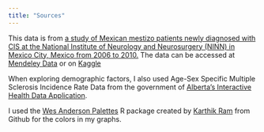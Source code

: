 ```yaml
---
title: "Sources"
---
```


This data is from [a study of Mexican mestizo patients newly diagnosed with CIS at the National Institute of Neurology and Neurosurgery (NINN) in Mexico City, Mexico from 2006 to 2010.](https://pubmed.ncbi.nlm.nih.gov/37429750/) The data can be accessed at [Mendeley Data](https://data.mendeley.com/datasets/8wk5hjx7x2/1) or on [Kaggle](https://www.kaggle.com/datasets/desalegngeb/conversion-predictors-of-cis-to-multiple-sclerosis)

When exploring demographic factors, I also used Age-Sex Specific Multiple Sclerosis Incidence Rate
Data from the government of [Alberta's Interactive Health Data
Application](http://www.ahw.gov.ab.ca/IHDA_Retrieval/selectCategory.do). 

I used the [Wes Anderson
Palettes](https://github.com/karthik/wesanderson) R package created by [Karthik
Ram](https://github.com/karthik) from Github for the colors in my graphs.
